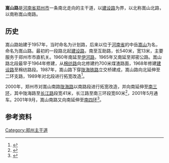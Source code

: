{{Infobox China Road
|路牌类型 = Zhengzhou
|道路方向 = NS
|中文道路名称 = 嵩山路
|道路名称拼音 = SONGSHAN LU
|图片 = 20220331 Songshan Road 02.jpg
|图片说明 = 
|道路属性 = 城市主干道
|道路总长度 = 
|车速限制 = 
|行车线数量 = 
|所在地区 = [[郑州市|郑州市]]
|起点 = [[桐柏路|桐柏北路]]
|终点 = [[郑栾高速公路|郑栾高速公路]]侯寨收费站
|命名缘由 = 中岳[[嵩山|嵩山]]
|道路旧名 = 计划路
|路段主要建筑 = [[碧沙岗公园|碧沙岗公园]]<br>[[绿城广场|绿城广场]]<br>郑州市科技馆<br>河南省图书馆<br>郑州机械研究所<br>[[河南工业大学|河南工业大学]]嵩山路校区
}}

'''嵩山路'''是[[河南省|河南省]][[郑州市|郑州市]]一条南北走向的主干道，以[[建设路_(郑州)|建设路]]为界，以北称嵩山北路，以南称嵩山南路。

==历史==
嵩山路始建于1957年，当时命名为计划路，后来以位于[[河南省|河南省]]的中岳[[嵩山|嵩山]]为名，命名为嵩山路。最初的一段路北起[[建设路_(郑州)|建设路]]，南至互助路，长540米，宽13米，主要服务于郑州市市直机关。1960年南延至[[伊河路|伊河路]]，1965年又南延至郑密公路。嵩山路北段最早于1964年修建，从[[棉纺路|棉纺路]]向北修建约700米煤渣路面，1968年修建[[建设路_(郑州)|建设路]]至棉纺路段。1987年，嵩山路下穿[[陇海铁路|陇海铁路]]立交桥建成，嵩山路向北延伸至二环支路，1989年对北段进行拓宽改造<ref name="zzlsyg">{{cite book
  | author = 郑州市地方史志编纂委员会 
  | title = 《郑州市志》
  | publisher =  中州古籍出版社
  | year = 1999
  | isbn =7534818699
  | pages=
}}</ref>。

2000年，郑州市对嵩山南路[[陇海路_(郑州)|陇海路]]以南路段进行拓宽改造，并向南延伸至[[郑州三环路|南三环]]，其中陇海路至[[长江路_(郑州)|长江路]]段宽41米，长江路至南三环段宽60米<ref>{{cite book |author1=郑州年鉴编纂委员会 |title=郑州年鉴（2001） |publisher=中州古籍出版社 |location=郑州 |url=http://222.143.51.22/BookRead.aspx?BookID=201306070031 |accessdate=2019-07-18 |archive-date=2019-09-26 |archive-url=https://web.archive.org/web/20190926131215/http://222.143.51.22/BookRead.aspx?BookID=201306070031 |dead-url=no }}</ref>，2001年5月通车。2001年9月，嵩山南路又向南延伸至[[郑州四环路|南四环]]<ref>{{cite news |title=嵩山南路建成通车 |url=http://oldepaper.dahe.cn/papers/dhb/200109/20/10294/10297.html |accessdate=2020-11-25 |work=大河报 |date=2001-09-20}}</ref>。

== 参考资料 ==
{{reflist}}

{{郑州主要道路}}

[[Category:郑州主干道|Category:郑州主干道]]